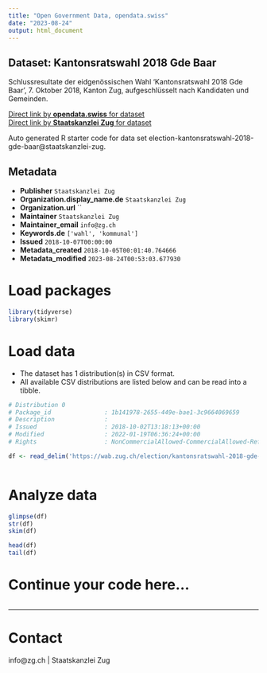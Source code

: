 ```yaml
---
title: "Open Government Data, opendata.swiss"
date: "2023-08-24"
output: html_document
---
```


## Dataset: Kantonsratswahl 2018 Gde Baar

Schlussresultate der eidgenössischen Wahl 'Kantonsratswahl 2018 Gde Baar', 7. Oktober 2018, Kanton Zug, aufgeschlüsselt nach Kandidaten und Gemeinden.

[Direct link by **opendata.swiss** for dataset](https://opendata.swiss/de/dataset/kantonsratswahl-2018-gde-baar)<br>
[Direct link by **Staatskanzlei Zug** for dataset](https://wab.zug.ch/election/kantonsratswahl-2018-gde-baar/data)

Auto generated R starter code for data set election-kantonsratswahl-2018-gde-baar@staatskanzlei-zug.

## Metadata

- **Publisher** `Staatskanzlei Zug`
- **Organization.display_name.de** `Staatskanzlei Zug`
- **Organization.url** ``
- **Maintainer** `Staatskanzlei Zug`
- **Maintainer_email** `info@zg.ch`
- **Keywords.de** `['wahl', 'kommunal']`
- **Issued** `2018-10-07T00:00:00`
- **Metadata_created** `2018-10-05T00:01:40.764666`
- **Metadata_modified** `2023-08-24T00:53:03.677930`


# Load packages

```r

library(tidyverse)
library(skimr)

```

# Load data

-   The dataset has 1 distribution(s) in CSV format.
-   All available CSV distributions are listed below and can be read into a tibble.

```r

# Distribution 0
# Package_id               : 1b141978-2655-449e-bae1-3c9664069659
# Description              : 
# Issued                   : 2018-10-02T13:18:13+00:00
# Modified                 : 2022-01-19T06:36:24+00:00
# Rights                   : NonCommercialAllowed-CommercialAllowed-ReferenceRequired

df <- read_delim('https://wab.zug.ch/election/kantonsratswahl-2018-gde-baar/data-csv')



```

# Analyze data

```r

glimpse(df)
str(df)
skim(df)

head(df)
tail(df)

```

# Continue your code here...

```r

```

------------------------------------------------------------------------

# Contact

info@zg.ch | Staatskanzlei Zug
